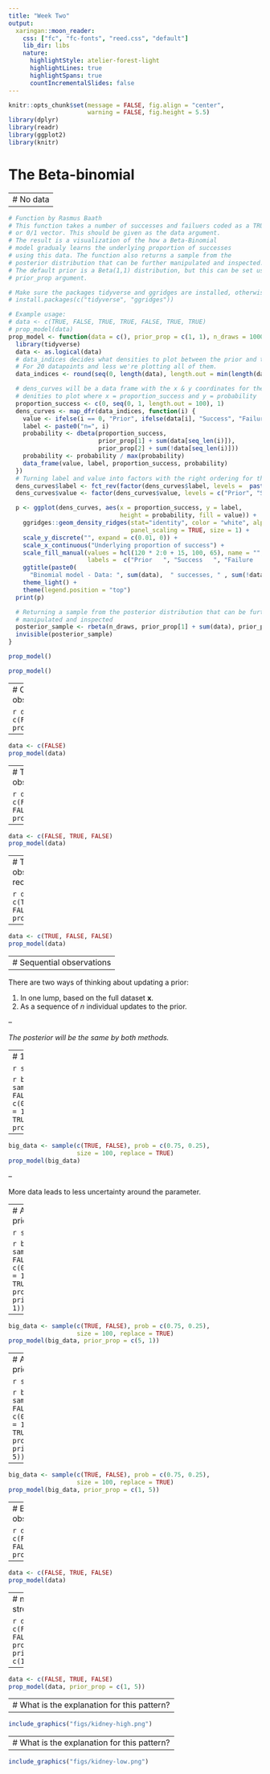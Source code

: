 ```yaml
---
title: "Week Two"
output:
  xaringan::moon_reader:
    css: ["fc", "fc-fonts", "reed.css", "default"]
    lib_dir: libs
    nature:
      highlightStyle: atelier-forest-light
      highlightLines: true
      highlightSpans: true
      countIncrementalSlides: false
---
```


```r
knitr::opts_chunk$set(message = FALSE, fig.align = "center", 
                      warning = FALSE, fig.height = 5.5)
library(dplyr)
library(readr)
library(ggplot2)
library(knitr)
```

# The Beta-binomial

---
# No data
--

```r
# Function by Rasmus Baath
# This function takes a number of successes and failuers coded as a TRUE/FALSE
# or 0/1 vector. This should be given as the data argument.
# The result is a visualization of the how a Beta-Binomial
# model gradualy learns the underlying proportion of successes 
# using this data. The function also returns a sample from the
# posterior distribution that can be further manipulated and inspected.
# The default prior is a Beta(1,1) distribution, but this can be set using the
# prior_prop argument.

# Make sure the packages tidyverse and ggridges are installed, otherwise run:
# install.packages(c("tidyverse", "ggridges"))

# Example usage:
# data <- c(TRUE, FALSE, TRUE, TRUE, FALSE, TRUE, TRUE)
# prop_model(data)
prop_model <- function(data = c(), prior_prop = c(1, 1), n_draws = 10000) {
  library(tidyverse)
  data <- as.logical(data)
  # data_indices decides what densities to plot between the prior and the posterior
  # For 20 datapoints and less we're plotting all of them.
  data_indices <- round(seq(0, length(data), length.out = min(length(data) + 1, 20)))

  # dens_curves will be a data frame with the x & y coordinates for the 
  # denities to plot where x = proportion_success and y = probability
  proportion_success <- c(0, seq(0, 1, length.out = 100), 1)
  dens_curves <- map_dfr(data_indices, function(i) {
    value <- ifelse(i == 0, "Prior", ifelse(data[i], "Success", "Failure"))
    label <- paste0("n=", i)
    probability <- dbeta(proportion_success,
                         prior_prop[1] + sum(data[seq_len(i)]),
                         prior_prop[2] + sum(!data[seq_len(i)]))
    probability <- probability / max(probability)
    data_frame(value, label, proportion_success, probability)
  })
  # Turning label and value into factors with the right ordering for the plot
  dens_curves$label <- fct_rev(factor(dens_curves$label, levels =  paste0("n=", data_indices )))
  dens_curves$value <- factor(dens_curves$value, levels = c("Prior", "Success", "Failure"))

  p <- ggplot(dens_curves, aes(x = proportion_success, y = label,
                               height = probability, fill = value)) +
    ggridges::geom_density_ridges(stat="identity", color = "white", alpha = 0.8,
                                  panel_scaling = TRUE, size = 1) +
    scale_y_discrete("", expand = c(0.01, 0)) +
    scale_x_continuous("Underlying proportion of success") +
    scale_fill_manual(values = hcl(120 * 2:0 + 15, 100, 65), name = "", drop = FALSE,
                      labels =  c("Prior   ", "Success   ", "Failure   ")) +
    ggtitle(paste0(
      "Binomial model - Data: ", sum(data),  " successes, " , sum(!data), " failures")) +
    theme_light() +
    theme(legend.position = "top")
  print(p)

  # Returning a sample from the posterior distribution that can be further 
  # manipulated and inspected
  posterior_sample <- rbeta(n_draws, prior_prop[1] + sum(data), prior_prop[2] + sum(!data))
  invisible(posterior_sample)
}
```

```r
prop_model()
```

```r
prop_model()
```



---
# One observation

```r
data <- c(FALSE)
prop_model(data)
```

--

```r
data <- c(FALSE)
prop_model(data)
```

---
# Three observations

```r
data <- c(FALSE, TRUE, FALSE)
prop_model(data)
```

--

```r
data <- c(FALSE, TRUE, FALSE)
prop_model(data)
```

---
# Three observations, reordered

```r
data <- c(TRUE, FALSE, FALSE)
prop_model(data)
```

--

```r
data <- c(TRUE, FALSE, FALSE)
prop_model(data)
```

---
# Sequential observations
--

There are two ways of thinking about updating a prior:

1. In one lump, based on the full dataset $\mathbf{x}$.
2. As a sequence of $n$ individual updates to the prior.

--

*The posterior will be the same by both methods.*


---
# 100 observations

```r
set.seed(40)
```

```r
big_data <- sample(c(TRUE, FALSE), prob = c(0.75, 0.25),
                   size = 100, replace = TRUE)
prop_model(big_data)
```

--

```r
big_data <- sample(c(TRUE, FALSE), prob = c(0.75, 0.25),
                   size = 100, replace = TRUE)
prop_model(big_data)
```

--

More data leads to less uncertainty around the parameter.

---
# A strong positive prior

```r
set.seed(40)
```

```r
big_data <- sample(c(TRUE, FALSE), prob = c(0.75, 0.25),
                   size = 100, replace = TRUE)
prop_model(big_data, prior_prop = c(5, 1))
```

--

```r
big_data <- sample(c(TRUE, FALSE), prob = c(0.75, 0.25),
                   size = 100, replace = TRUE)
prop_model(big_data, prior_prop = c(5, 1))
```


---
# A strong negative prior

```r
set.seed(40)
```

```r
big_data <- sample(c(TRUE, FALSE), prob = c(0.75, 0.25),
                   size = 100, replace = TRUE)
prop_model(big_data, prior_prop = c(1, 5))
```

--

```r
big_data <- sample(c(TRUE, FALSE), prob = c(0.75, 0.25),
                   size = 100, replace = TRUE)
prop_model(big_data, prior_prop = c(1, 5))
```


---
# Back to three observations

```r
data <- c(FALSE, TRUE, FALSE)
prop_model(data)
```

--

```r
data <- c(FALSE, TRUE, FALSE)
prop_model(data)
```


---
# n = 3 with strong prior

```r
data <- c(FALSE, TRUE, FALSE)
prop_model(data, prior_prop = c(1, 5))
```

--

```r
data <- c(FALSE, TRUE, FALSE)
prop_model(data, prior_prop = c(1, 5))
```

---
# What is the explanation for this pattern?
--

```r
include_graphics("figs/kidney-high.png")
```


---
# What is the explanation for this pattern?
--

```r
include_graphics("figs/kidney-low.png")
```

